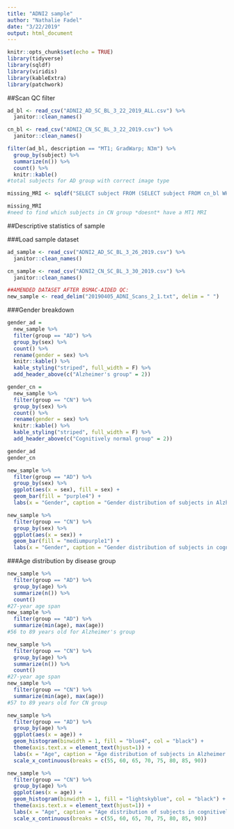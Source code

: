 ```yaml
---
title: "ADNI2 sample"
author: "Nathalie Fadel"
date: "3/22/2019"
output: html_document
---
```


```r
knitr::opts_chunk$set(echo = TRUE)
library(tidyverse)
library(sqldf)
library(viridis)
library(kableExtra)
library(patchwork)
```

##Scan QC filter
```r
ad_bl <- read_csv("ADNI2_AD_SC_BL_3_22_2019_ALL.csv") %>%
  janitor::clean_names()

cn_bl <- read_csv("ADNI2_CN_SC_BL_3_22_2019.csv") %>%
  janitor::clean_names()
```

```r
filter(ad_bl, description == "MT1; GradWarp; N3m") %>%
  group_by(subject) %>%
  summarize(n()) %>%
  count() %>%
  knitr::kable()
#total subjects for AD group with correct image type

missing_MRI <- sqldf("SELECT subject FROM (SELECT subject FROM cn_bl WHERE modality = 'PET') WHERE subject NOT IN (SELECT subject FROM cn_bl WHERE modality = 'MRI')")

missing_MRI
#need to find which subjects in CN group *doesnt* have a MT1 MRI

```

##Descriptive statistics of sample

###Load sample dataset
```r
ad_sample <- read_csv("ADNI2_AD_SC_BL_3_26_2019.csv") %>%
  janitor::clean_names()

cn_sample <- read_csv("ADNI2_CN_SC_BL_3_30_2019.csv") %>%
  janitor::clean_names()

##AMENDED DATASET AFTER BSMAC-AIDED QC:
new_sample <- read_delim("20190405_ADNI_Scans_2_1.txt", delim = " ")
```

###Gender breakdown
```r
gender_ad = 
  new_sample %>%
  filter(group == "AD") %>%
  group_by(sex) %>%
  count() %>%
  rename(gender = sex) %>%
  knitr::kable() %>%
  kable_styling("striped", full_width = F) %>%
  add_header_above(c("Alzheimer's group" = 2))

gender_cn = 
  new_sample %>%
  filter(group == "CN") %>%
  group_by(sex) %>%
  count() %>%
  rename(gender = sex) %>%
  knitr::kable() %>%
  kable_styling("striped", full_width = F) %>%
  add_header_above(c("Cognitively normal group" = 2))

gender_ad
gender_cn

new_sample %>%
  filter(group == "AD") %>%
  group_by(sex) %>%
  ggplot(aes(x = sex), fill = sex) +
  geom_bar(fill = "purple4") +
  labs(x = "Gender", caption = "Gender distribution of subjects in Alzheimer's group")

new_sample %>%
  filter(group == "CN") %>%
  group_by(sex) %>%
  ggplot(aes(x = sex)) +
  geom_bar(fill = "mediumpurple1") +
  labs(x = "Gender", caption = "Gender distribution of subjects in cognitively normal group")

```

###Age distribution by disease group
```r
new_sample %>%
  filter(group == "AD") %>%
  group_by(age) %>%
  summarize(n()) %>%
  count()
#27-year age span
new_sample %>%
  filter(group == "AD") %>%
  summarize(min(age), max(age))
#56 to 89 years old for Alzheimer's group

new_sample %>%
  filter(group == "CN") %>%
  group_by(age) %>%
  summarize(n()) %>%
  count()
#27-year age span
new_sample %>%
  filter(group == "CN") %>%
  summarize(min(age), max(age))
#57 to 89 years old for CN group

new_sample %>%
  filter(group == "AD") %>%
  group_by(age) %>%
  ggplot(aes(x = age)) +
  geom_histogram(binwidth = 1, fill = "blue4", col = "black") +
  theme(axis.text.x = element_text(hjust=1)) +
  labs(x = "Age", caption = "Age distribution of subjects in Alzheimer's group") +
  scale_x_continuous(breaks = c(55, 60, 65, 70, 75, 80, 85, 90))

new_sample %>%
  filter(group == "CN") %>%
  group_by(age) %>%
  ggplot(aes(x = age)) +
  geom_histogram(binwidth = 1, fill = "lightskyblue", col = "black") +
  theme(axis.text.x = element_text(hjust=1)) +
  labs(x = "Age", caption = "Age distribution of subjects in cognitively normal group") +
  scale_x_continuous(breaks = c(55, 60, 65, 70, 75, 80, 85, 90))

```